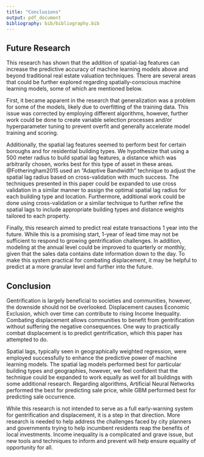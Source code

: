 ```yaml
---
title: "Conclusions"
output: pdf_document
bibliography: bib/bibliography.bib
---
```


## Future Research

This research has shown that the addition of spatial-lag features can increase the predictive accuracy of machine learning models above and beyond traditional real estate valuation techniques. There are several areas that could be further explored regarding spatially-conscious machine learning models, some of which are mentioned below. 

First, it became apparent in the research that generalization was a problem for some of the models, likely due to overfitting of the training data. This issue was corrected by employing different algorithms, however, further work could be done to create variable selection processes and/or hyperparameter tuning to prevent overfit and generally accelerate model training and scoring. 

Additionally, the spatial lag features seemed to perform best for certain boroughs and for residential building types. We hypothesize that using a 500 meter radius to build spatial lag features, a distance which was arbitrarily chosen, works best for this type of asset in these areas. @Fotheringham2015 used an "Adaptive Bandwidth" technique to adjust the spatial lag radius based on cross-validation with much success. The techniques presented in this paper could be expanded to use cross validation in a similar manner to assign the optimal spatial lag radius for each building type and location. Furthermore, additional work could be done using cross-validation or a similar technique to further refine the spatial lags to include appropriate building types and distance weights tailored to each property. 

Finally, this research aimed to predict real estate transactions 1 year into the future. While this is a promising start, 1-year of lead time may not be sufficient to respond to growing gentrification challenges. In addition, modeling at the annual level could be improved to quarterly or monthly, given that the sales data contains date information down to the day. To make this system practical for combating displacement, it may be helpful to predict at a more granular level and further into the future. 

## Conclusion

Gentrification is largely beneficial to societies and communities, however, the downside should not be overlooked. Displacement causes Economic Exclusion, which over time can contribute to rising Income Inequality. Combating displacement allows communities to benefit from gentrification without suffering the negative consequences. One way to practically combat displacement is to predict gentrification, which this paper has attempted to do.  

Spatial lags, typically seen in geographically weighted regression, were employed successfully to enhance the predictive power of machine learning models. The spatial lag models performed best for particular building types and geographies, however, we feel confident that the technique could be expanded to work equally as well for all buildings with some additional research. Regarding algorithms, Artificial Neural Networks performed the best for predicting sale price, while GBM performed best for predicting sale occurrence.  

While this research is not intended to serve as a full early-warning system for gentrification and displacement, it is a step in that direction. More research is needed to help address the challenges faced by city planners and governments trying to help incumbent residents reap the benefits of local investments. Income inequality is a complicated and grave issue, but new tools and techniques to inform and prevent will help ensure equality of opportunity for all. 





